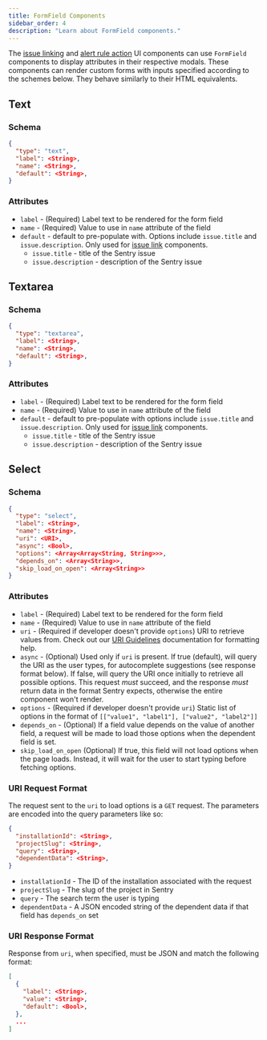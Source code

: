 ```yaml
---
title: FormField Components
sidebar_order: 4
description: "Learn about FormField components."
---
```


The [issue linking](/product/integrations/integration-platform/ui-components/issue-link) and [alert rule action](/product/integrations/integration-platform/ui-components/alert-rule-action) UI components can use `FormField` components to display attributes in their respective modals. These components can render custom forms with inputs specified according to the schemes below. They behave similarly to their HTML equivalents.

## Text

### Schema

```json {filename:schema.json}
{
  "type": "text",
  "label": <String>,
  "name": <String>,
  "default": <String>,
}
```

### Attributes

- `label` - (Required) Label text to be rendered for the form field
- `name` - (Required) Value to use in `name` attribute of the field
- `default` - default to pre-populate with. Options include `issue.title` and `issue.description`. Only used for [issue link](/product/integrations/integration-platform/ui-components/issue-link) components.
  - `issue.title` - title of the Sentry issue
  - `issue.description` - description of the Sentry issue

## Textarea

### Schema

```json {filename:schema.json}
{
  "type": "textarea",
  "label": <String>,
  "name": <String>,
  "default": <String>,
}
```

### Attributes

- `label` - (Required) Label text to be rendered for the form field
- `name` - (Required) Value to use in `name` attribute of the field
- `default` - default to pre-populate with options include `issue.title` and `issue.description`. Only used for [issue link](/product/integrations/integration-platform/ui-components/issue-link) components.
  - `issue.title` - title of the Sentry issue
  - `issue.description` - description of the Sentry issue

## Select

### Schema

```json {filename:schema.json}
{
  "type": "select",
  "label": <String>,
  "name": <String>,
  "uri": <URI>,
  "async": <Bool>,
  "options": <Array<Array<String, String>>>,
  "depends_on": <Array<String>>,
  "skip_load_on_open": <Array<String>>
}
```

### Attributes

- `label` - (Required) Label text to be rendered for the form field
- `name` - (Required) Value to use in `name` attribute of the field
- `uri` - (Required if developer doesn't provide `options`) URI to retrieve values from. Check out our [URI Guidelines](/product/integrations/integration-platform/ui-components/#uri-guidelines) documentation for formatting help.
- `async` - (Optional) Used only if `uri` is present. If true (default), will query the URI as the user types, for autocomplete suggestions (see response format below). If false, will query the URI once initially to retrieve all possible options. This request _must_ succeed, and the response _must_ return data in the format Sentry expects, otherwise the entire component won't render.
- `options` - (Required if developer doesn't provide `uri`) Static list of options in the format of `[["value1", "label1"], ["value2", "label2"]]`
- `depends_on` - (Optional) If a field value depends on the value of another field, a request will be made to load those options when the dependent field is set.
- `skip_load_on_open` (Optional) If true, this field will not load options when the page loads. Instead, it will wait for the user to start typing before fetching options.

### URI Request Format

The request sent to the `uri` to load options is a `GET` request. The parameters are encoded into the query parameters like so:

```json
{
  "installationId": <String>,
  "projectSlug": <String>,
  "query": <String>,
  "dependentData": <String>,
}
```

- `installationId` - The ID of the installation associated with the request
- `projectSlug` - The slug of the project in Sentry
- `query` - The search term the user is typing
- `dependentData` - A JSON encoded string of the dependent data if that field has `depends_on` set

### URI Response Format

Response from `uri`, when specified, must be JSON and match the following format:

```json
[
  {
    "label": <String>,
    "value": <String>,
    "default": <Bool>,
  },
  ...
]
```
